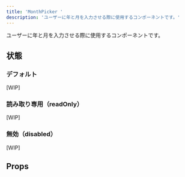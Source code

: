 ```yaml
---
title: 'MonthPicker '
description: 'ユーザーに年と月を入力させる際に使用するコンポーネントです。'
---
```



ユーザーに年と月を入力させる際に使用するコンポーネントです。

<ComponentStory name="MonthPicker" />

## 状態

### デフォルト
[WIP]

### 読み取り専用（readOnly）
[WIP]

### 無効（disabled）
[WIP]

## Props

<ComponentPropsTable name="MonthPicker" />


